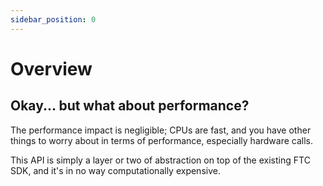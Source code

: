 ```yaml
---
sidebar_position: 0
---
```


# Overview

## Okay... but what about performance?

The performance impact is negligible; CPUs are fast, and you have other things to worry about in terms of performance,
especially hardware calls.

This API is simply a layer or two of abstraction on top of the existing FTC SDK, and it's in no way computationally
expensive.
